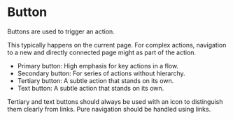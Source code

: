 

<Meta of={ButtonStories} />

# Button

Buttons are used to trigger an action.

This typically happens on the current page.
For complex actions, navigation to a new and directly connected page might as part of the action.

- Primary button: High emphasis for key actions in a flow.
- Secondary button: For series of actions without hierarchy.
- Tertiary button: A subtle action that stands on its own.
- Text button: A subtle action that stands on its own.

Tertiary and text buttons should always be used with an icon to distinguish them clearly from links.
Pure navigation should be handled using links.

